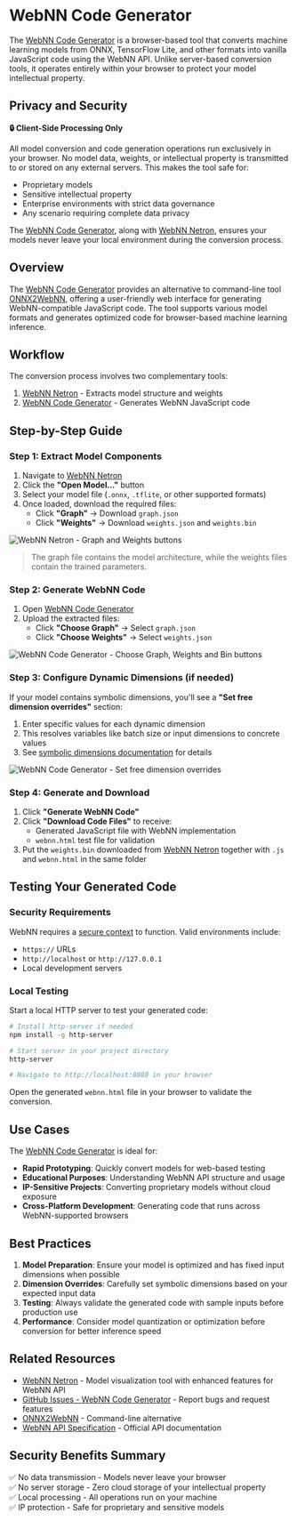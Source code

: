 
# WebNN Code Generator

The [WebNN Code Generator](https://ibelem.github.io/webnn-code-generator/) is a browser-based tool that converts machine learning models from ONNX, TensorFlow Lite, and other formats into vanilla JavaScript code using the WebNN API. Unlike server-based conversion tools, it operates entirely within your browser to protect your model intellectual property.

## Privacy and Security

**🔒 Client-Side Processing Only**

All model conversion and code generation operations run exclusively in your browser. No model data, weights, or intellectual property is transmitted to or stored on any external servers. This makes the tool safe for:

- Proprietary models
- Sensitive intellectual property
- Enterprise environments with strict data governance
- Any scenario requiring complete data privacy

The [WebNN Code Generator](https://ibelem.github.io/webnn-code-generator/), along with [WebNN Netron](https://ibelem.github.io/netron/), ensures your models never leave your local environment during the conversion process.

## Overview

The [WebNN Code Generator](https://ibelem.github.io/webnn-code-generator/) provides an alternative to command-line tool [ONNX2WebNN](https://github.com/huningxin/onnx2webnn), offering a user-friendly web interface for generating WebNN-compatible JavaScript code. The tool supports various model formats and generates optimized code for browser-based machine learning inference.

## Workflow

The conversion process involves two complementary tools:

1. [WebNN Netron](https://ibelem.github.io/netron/) - Extracts model structure and weights
2. [WebNN Code Generator](https://ibelem.github.io/webnn-code-generator/) - Generates WebNN JavaScript code

## Step-by-Step Guide

### Step 1: Extract Model Components

1. Navigate to [WebNN Netron](https://ibelem.github.io/netron/)
2. Click the **"Open Model..."** button
3. Select your model file (`.onnx`, `.tflite`, or other supported formats)
4. Once loaded, download the required files:
   - Click **"Graph"** → Download `graph.json`
   - Click **"Weights"** → Download `weights.json` and `weights.bin`

![WebNN Netron - Graph and Weights buttons](/learn/tutorials/webnn/code-generator-1.png)

> <InfoIcon /> The graph file contains the model architecture, while the weights files contain the trained parameters.

### Step 2: Generate WebNN Code

1. Open [WebNN Code Generator](https://ibelem.github.io/webnn-code-generator/)
2. Upload the extracted files:
   - Click **"Choose Graph"** → Select `graph.json`
   - Click **"Choose Weights"** → Select `weights.json`

![WebNN Code Generator - Choose Graph, Weights and Bin buttons](/learn/tutorials/webnn/code-generator-2.png)

### Step 3: Configure Dynamic Dimensions (if needed)

If your model contains symbolic dimensions, you'll see a **"Set free dimension overrides"** section:

1. Enter specific values for each dynamic dimension
2. This resolves variables like batch size or input dimensions to concrete values
3. See [symbolic dimensions documentation](../onnx-runtime/free-dimension-overrides) for details

![WebNN Code Generator - Set free dimension overrides](/learn/tutorials/webnn/code-generator-3.png)

### Step 4: Generate and Download

1. Click **"Generate WebNN Code"**
2. Click **"Download Code Files"** to receive:
   - Generated JavaScript file with WebNN implementation
   - `webnn.html` test file for validation
3. Put the `weights.bin` downloaded from [WebNN Netron](https://ibelem.github.io/netron/) together with `.js` and `webnn.html` in the same folder

## Testing Your Generated Code

### Security Requirements

WebNN requires a [secure context](https://developer.mozilla.org/en-US/docs/Web/Security/Secure_Contexts) to function. Valid environments include:

- `https://` URLs
- `http://localhost` or `http://127.0.0.1`
- Local development servers

### Local Testing

Start a local HTTP server to test your generated code:

```bash
# Install http-server if needed
npm install -g http-server

# Start server in your project directory
http-server

# Navigate to http://localhost:8080 in your browser
```

Open the generated `webnn.html` file in your browser to validate the conversion.

## Use Cases

The [WebNN Code Generator](https://ibelem.github.io/webnn-code-generator/) is ideal for:

- **Rapid Prototyping**: Quickly convert models for web-based testing
- **Educational Purposes**: Understanding WebNN API structure and usage
- **IP-Sensitive Projects**: Converting proprietary models without cloud exposure
- **Cross-Platform Development**: Generating code that runs across WebNN-supported browsers

## Best Practices

1. **Model Preparation**: Ensure your model is optimized and has fixed input dimensions when possible
2. **Dimension Overrides**: Carefully set symbolic dimensions based on your expected input data
3. **Testing**: Always validate the generated code with sample inputs before production use
4. **Performance**: Consider model quantization or optimization before conversion for better inference speed

## Related Resources
- [WebNN Netron](https://ibelem.github.io/netron/) - Model visualization tool with enhanced features for WebNN API
- [GitHub Issues - WebNN Code Generator](https://github.com/ibelem/webnn-code-generator/issues) - Report bugs and request features
- [ONNX2WebNN](https://github.com/huningxin/onnx2webnn) - Command-line alternative
- [WebNN API Specification](https://www.w3.org/TR/webnn/) - Official API documentation

## Security Benefits Summary

✅ No data transmission - Models never leave your browser  
✅ No server storage - Zero cloud storage of your intellectual property  
✅ Local processing - All operations run on your machine  
✅ IP protection - Safe for proprietary and sensitive models  